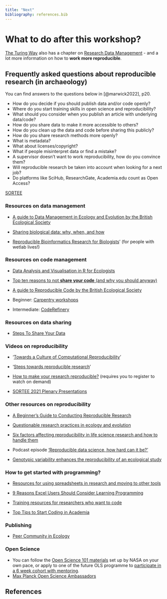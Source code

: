 ```yaml
---
title: "Next"
bibliography: references.bib
---
```


# What to do after this workshop? {#plan}

[The Turing Way](https://the-turing-way.netlify.app/welcome.html) also has a chapter on [Research Data Management](https://the-turing-way.netlify.app/reproducible-research/rdm.html) - and a lot more information on how to **work more reproducible**.

## Frequently asked questions about reproducible research (in archaeology)

You can find answers to the questions below in [@marwick2022], p20.

-   How do you decide if you should publish data and/or code openly?
-   Where do you start training skills in open science and reproducibility?
-   What should you consider when you publish an article with underlying data/code?
-   How do you share data to make it more accessible to others?
-   How do you clean up the data and code before sharing this publicly?
-   How do you share research methods more openly?
-   What is metadata?
-   What about licenses/copyright?
-   What if people misinterpret data or find a mistake?
-   A supervisor doesn’t want to work reproducibility, how do you convince them?
-   Will reproducible research be taken into account when looking for a next job?
-   Do platforms like SciHub, ResearchGate, Academia.edu count as Open Access?

[SORTEE](https://linktr.ee/sortecoevo)

### Resources on data management

-   [A guide to Data Management in Ecology and Evolution by the British Ecological Society](https://www.britishecologicalsociety.org/wp-content/uploads/2019/06/BES-Guide-Data-Management-2019.pdf)

-   [Sharing biological data: why, when, and how](https://doi.org/10.1002/1873-3468.14067)

-   [Reproducible Bioinformatics Research for Biologists](https://osf.io/zqbu2)’ (for people with wetlab lives!)

### Resources on code management

-   [Data Analysis and Visualisation in R for Ecologists](https://datacarpentry.org/R-ecology-lesson/)

-   [Top ten reasons to not **share your code** (and why you should anyway)](https://sinews.siam.org/Details-Page/top-ten-reasons-to-not-share-your-code-and-why-you-should-anyway)

-   [A guide to Reproducible Code by the British Ecological Society](https://www.britishecologicalsociety.org/wp-content/uploads/2017/12/guide-to-reproducible-code.pdf)

-   Beginner: [Carpentry workshops](https://carpentries.org/)

-   Intermediate: [CodeRefinery](https://coderefinery.org/)

### Resources on data sharing

-   [Steps To Share Your Data](https://the-turing-way.netlify.app/reproducible-research/rdm/rdm-sharing#steps-to-share-your-data)

### Videos on reproducibility

-   ‘[Towards a Culture of Computational Reproducibility](https://www.youtube.com/watch?v=XjW3t-qXAiE&)’

-   ‘[Steps towards reproducible research](https://www.youtube.com/watch?v=rNQ-RlG3JnQ)’

-   [How to make your research reproducible?](https://www.workcast.com/ControlUsher.aspx?cpak=8232371292435174&pak=7279159888532687) (requires you to register to watch on demand)

-   [SORTEE 2021 Plenary Presentations](https://www.youtube.com/playlist?list=PLqTOVbRSdsARz1idHT3KkG1Z5xJeIoULk)

### Other resources on reproducibility

-   [A Beginner’s Guide to Conducting Reproducible Research](https://doi.org/10.1002/bes2.1801)

-   [Questionable research practices in ecology and evolution](https://doi.org/10.1371/journal.pone.0200303)

-   [Six factors affecting reproducibility in life science research and how to handle them](https://www.nature.com/articles/d42473-019-00004-y)

-   Podcast episode [‘Reproducible data science, how hard can it be?’](https://open.spotify.com/episode/1OVxFUA5UyIfMSCd842wjD?si=tEhJzufDROmOqsvJHsUPuw)

-   [Genotypic variability enhances the reproducibility of an ecological study](https://doi.org/10.1038/s41559-017-0434-x)

### How to get started with programming?

-   [Resources for using spreadsheets in research and moving to other tools](https://www.software.ac.uk/blog/2021-11-05-resources-using-spreadsheets-research-and-moving-other-tools)

-   [9 Reasons Excel Users Should Consider Learning Programming](https://www.dataquest.io/blog/9-reasons-excel-users-should-consider-learning-programming/)

-   [Training resources for researchers who want to code](https://www.software.ac.uk/blog/2021-11-11-training-resources-researchers-want-learn-code)

-   [Top Tips to Start Coding in Academia](https://www.software.ac.uk/blog/2021-11-04-top-tips-start-coding-academia)

### Publishing

-   [Peer Community in Ecology](https://ecology.peercommunityin.org/)

### Open Science

-   You can follow the [Open Science 101 materials](https://openscience101.org) set up by NASA on your own pace, or apply to one of the future OLS programme to [participate in a 6 week cohort with mentoring](https://openlifesci.org/nasa/).
-   [Max Planck Open Science Ambassadors](https://osambassadors.mpdl.mpg.de/)

## References
